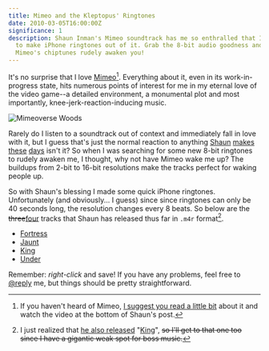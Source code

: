 ```yaml
---
title: Mimeo and the Kleptopus' Ringtones
date: 2010-03-05T16:00:00Z
significance: 1
description: Shaun Inman's Mimeo soundtrack has me so enthralled that I just had
  to make iPhone ringtones out of it. Grab the 8-bit audio goodness and let
  Mimeo's chiptunes rudely awaken you!
---
```


It's no surprise that I love [Mimeo][1][^1]. Everything about it, even in its work-in-progress state, hits numerous points of interest for me in my eternal love of the video game--a detailed environment, a monumental plot and most importantly, knee-jerk-reaction-inducing music.

![Mimeoverse Woods](/journal/2010/mimeo-and-the-kleptopus-ringtones/mimeowoods.png)

Rarely do I listen to a soundtrack out of context and immediately fall in love with it, but I guess that's just the normal reaction to anything [Shaun][2] [makes][3] [these][4] [days][5] isn't it? So when I was searching for some new 8-bit ringtones to rudely awaken me, I thought, why not have Mimeo wake me up? The buildups from 2-bit to 16-bit resolutions make the tracks perfect for waking people up.

So with Shaun's blessing I made some quick iPhone ringtones. Unfortunately (and obviously... I guess) since since ringtones can only be 40 seconds long, the resolution changes every 8 beats. So below are the <del>three</del><ins>four</ins> tracks that Shaun has released thus far in `.m4r` format[^2].

* [Fortress](/journal/2010/mimeo-and-the-kleptopus-ringtones/mimeoverse_fortress.m4r)
* [Jaunt](/journal/2010/mimeo-and-the-kleptopus-ringtones/mimeoverse_jaunt.m4r)
* [King](/journal/2010/mimeo-and-the-kleptopus-ringtones/mimeoverse_king.m4r)
* [Under](/journal/2010/mimeo-and-the-kleptopus-ringtones/mimeoverse_under.m4r)

Remember: *right-click* and save! If you have any problems, feel free to [@reply][8] me, but things should be pretty straightforward.

[^1]: If you haven't heard of Mimeo, [I suggest you read a little bit][1] about it and watch the video at the bottom of Shaun's post.
[^2]: I just realized that [he also released][6] "[King][7]", <del>so I'll get to that one too since I have a gigantic weak spot for boss music.</del>

[1]: http://shauninman.com/archive/2010/02/23/mimeo_and_the_kleptopus_king
[2]: http://shauninman.com/pact/
[3]: http://haveamint.com/
[4]: http://feedafever.com/
[5]: http://shauninman.com/horrorvacui/
[6]: http://twitter.com/shauninman/status/10037885571
[7]: http://8bitcollective.com/music/mimeo/King/
[8]: http://twitter.com/bryanveloso/
